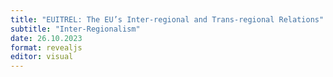 ```yaml
---
title: "EUITREL: The EU’s Inter-regional and Trans-regional Relations"
subtitle: "Inter-Regionalism"
date: 26.10.2023
format: revealjs
editor: visual
---
```

